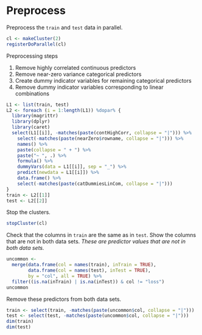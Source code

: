 # Preprocess

Preprocess the `train` and `test` data in parallel.

```r
cl <- makeCluster(2)
registerDoParallel(cl)
```

Preprocessing steps

1. Remove highly correlated continuous predictors
2. Remove near-zero variance categorical predictors
3. Create dummy indicator variables for remaining categorical predictors
4. Remove dummy indicator variables corresponding to linear combinations

```r
L1 <- list(train, test)
L2 <- foreach (i = 1:length(L1)) %dopar% {
  library(magrittr)
  library(dplyr)
  library(caret)
  select(L1[[i]], -matches(paste(contHighCorr, collapse = "|"))) %>%
    select(-matches(paste(nearZero$rowname, collapse = "|"))) %>%
    names() %>%
    paste(collapse = " + ") %>%
    paste("~ ", .) %>%
    formula() %>%
    dummyVars(data = L1[[i]], sep = "_") %>%
    predict(newdata = L1[[i]]) %>%
    data.frame() %>%
    select(-matches(paste(catDummiesLinCom, collapse = "|")))
}
train <- L2[[1]]
test <- L2[[2]]
```

Stop the clusters.

```r
stopCluster(cl)
```

Check that the columns in `train` are the same as in `test`.
Show the columns that are not in both data sets.
*These are predictor values that are not in both data sets.*

```r
uncommon <-
  merge(data.frame(col = names(train), inTrain = TRUE),
        data.frame(col = names(test), inTest = TRUE),
        by = "col", all = TRUE) %>%
  filter((is.na(inTrain) | is.na(inTest)) & col != "loss")
uncommon
```

Remove these predictors from both data sets.

```r
train <- select(train, -matches(paste(uncommon$col, collapse = "|")))
test <- select(test, -matches(paste(uncommon$col, collapse = "|")))
dim(train)
dim(test)
```

